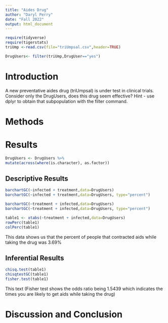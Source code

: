```yaml
---
title: "Aides Drug"
author: "Daryl Perry"
date: "Fall 2022"
output: html_document
---
```


```r
require(tidyverse)
require(tigerstats)
triUmp <-read.csv(file="triUmpsal.csv",header=TRUE)
```

```r
DrugUsers<- filter(triUmp,DrugUser=="yes")
```

# Introduction

<!--In this section you explain what you are trying to show.  Where did the data come from?  What is the research or other question you are trying to answer?.  If you skimp in this section expect to be marked down in your grade. Paint a picture of the project a couple of paragraphs is expected!-->

A new  preventative aides drug (triUmpsal) is under test in clinical trials. Consider only the DrugUsers, does this drug seem effective?  Hint - use dplyr to obtain that subpopulation with the filter command.

# Methods

<!--Decide on your methods:  use "variable analysis" or other appropriate descriptors.  Make sure to choose at least one graphical method and at least one numerical method. Discuss what data manipulations may be needed for example subsetting or other binning procedures and what sort of graphical displays and inferential tools will be used!-->

# Results
```r
DrugUsers <- DrugUsers %>%
mutate(across(where(is.character), as.factor))
```
<!--Divide this section into two sub-sections:  One for your descriptive  results and one for your inferential results.!-->

## Descriptive Results
```r
barchartGC(~infected + treatment,data=DrugUsers)
barchartGC(~infected + treatment,data=DrugUsers, type="percent")

barchartGC(~treatment + infected,data=DrugUsers)
barchartGC(~treatment + infected,data=DrugUsers, type="percent")


```

<!--Numerical results go here. Use the numerical results to describe the patterns if any that exist in the data as focused toward the research question!-->
```r
table1 <- xtabs(~treatment + infected,data=DrugUsers)
rowPerc(table1)
colPerc(table1)
```
This data shows us that the percent of people that contracted aids while taking the drug was 3.69%



## Inferential Results

```r
chisq.test(table1)
chisqtestGC(table1)
fisher.test(table1)
```
This text (Fisher test shows the odds ratio being 1.5439 which indicates the times you are likely to get aids while taking the drug)
<!--State hypothesis clearly.  Make sure your discussion of the inferential test covers all the aspects that the test output produces, such as test statistic, p-value etc.  Make a decision about the null hypothesis, explain the assumptions on which the selected test/procedure was based, and why the chosen procedure satisfys the assumptions and is appropriate to answer the research question!-->


# Discussion and Conclusion




<!--Discussion and conclusion here.  If you found a relationship be sure to consider whether the relationship occurs because one of the variavbles causes the other, or whether they perhasps are related for some other reason.  Watch the chapter 6 videos from the GeorgeTown videos collection.!-->
